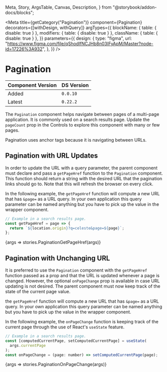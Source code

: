   Meta,
  Story,
  ArgsTable,
  Canvas,
  Description,
} from "@storybook/addon-docs/blocks";

<Meta
  title={getCategory("Pagination")}
  component={Pagination}
  decorators={[withDesign, withQuery]}
  argTypes={{
    blockName: { table: { disable: true } },
    modifiers: { table: { disable: true } },
    className: { table: { disable: true } },
  }}
  parameters={{
    design: {
      type: "figma",
      url:
        "https://www.figma.com/file/qShodlfNCJHb8n03IFyApM/Master?node-id=17226%3A932",
    },
  }}
/>

# Pagination

| Component Version | DS Version |
| ----------------- | ---------- |
| Added             | `0.0.10`   |
| Latest            | `0.22.2`   |

<Description of={Pagination} />

The `Pagination` component helps navigate between pages of a multi-page
application. It is commonly used on a search results page. Update the `pageCount`
prop in the Controls to explore this component with many or few pages.

Pagination uses anchor tags because it is navigating between URLs.

## Pagination with URL Updates

In order to update the URL with a query parameter, the parent component must
declare and pass a `getPageHref` function to the `Pagination` component. This
function should return a string with the desired URL that the pagination links
should go to. Note that this will refresh the browser on every click.

In the following example, the `getPageHref` function will compute a new URL that
has `&page=` as a URL query. In your own application this query parameter can be
named anything but you have to pick up the value in the wrapper component.

```jsx
// Example in a search results page.
const getPageHref = page => {
  return `${location.origin}?q=celeste&page=${page}`;
};
```

<Canvas withToolbar>
  <Story
    name="Pagination with URL Updates"
    args={{
      currentPage: 4,
      pageCount: 100,
    }}
  >
    {args => stories.PaginationGetPageHref(args)}
  </Story>
</Canvas>

<ArgsTable story="Pagination with URL Updates" />

## Pagination with Unchanging URL

It is preferred to use the `Pagination` component with the `getPageHref`
function passed as a prop and that the URL is updated whenever a page is
changed. However, the optional `onPageChange` prop is available in case URL
updating is not desired. The parent component must now keep track of the state
of the current page value.

the `getPageHref` function will compute a new URL that
has `&page=` as a URL query. In your own application this query parameter can be
named anything but you have to pick up the value in the wrapper component.

In the following example, the `onPageChange` function is keeping track of the
current page through the use of React's `useState` feature.

```jsx
// Example in a search results page.
const [computedCurrentPage, setComputedCurrentPage] = useState(
  args.currentPage
);
const onPageChange = (page: number) => setComputedCurrentPage(page);
```

<Canvas withToolbar>
  <Story
    name="Pagination with Unchanging URL"
    args={{
      currentPage: 7,
      pageCount: 100,
    }}
  >
    {args => stories.PaginationOnPageChange(args)}
  </Story>
</Canvas>

